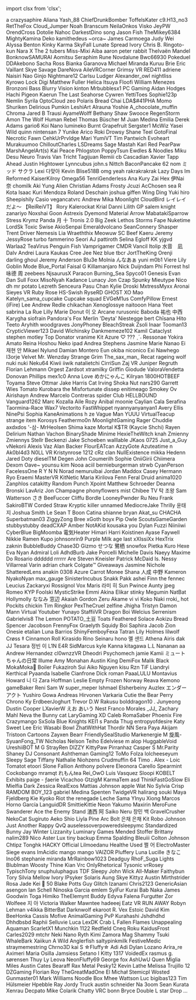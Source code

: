 ﻿import clsx from 'clsx';


<!-- Reminder that not only HTML chars have to be escaped, MDX chars also need to be (such as a space followed by an underscore). -->
<Patronelt k="0" ias="0" sp="0" >a</Patronelt> <Patronelt k="0" ias="1" sp="0" >crazysaphire</Patronelt> <Patronelt k="0" ias="0" sp="0" >Aliana</Patronelt> <Patronelt k="0" ias="1" sp="0" >Yash&#0095;88</Patronelt> <Patronelt k="0" ias="0" sp="0" >ChiefDrunkBomber</Patronelt> 
<Patronelt k="0" ias="1" sp="0" >ToffelsKater</Patronelt> <Patronelt k="0" ias="1" sp="0" >c9&#0046;H13&#0095;no3</Patronelt> <Patronelt k="0" ias="0" sp="0" >RetTheFox</Patronelt> <Patronelt k="0" ias="1" sp="0" >Cloud&#0095;Jumper</Patronelt> <Patronelt k="0" ias="1" sp="0" >Noah Branscum</Patronelt> 
<Patronelt k="0" ias="1" sp="0" >NeilaOnkos</Patronelt> <Patronelt k="0" ias="1" sp="0" >Visko</Patronelt> <Patronelt k="0" ias="0" sp="0" >JeyPW</Patronelt> <Patronelt k="0" ias="1" sp="0" >OrendCross</Patronelt> <Patronelt k="0" ias="1" sp="0" >Dotolie</Patronelt> 
<Patronelt k="0" ias="0" sp="0" >Nahoc</Patronelt> <Patronelt k="0" ias="1" sp="0" >DarkestDino</Patronelt> <Patronelt k="0" ias="1" sp="0" >song</Patronelt> <Patronelt k="0" ias="1" sp="0" >Jason Fish</Patronelt> <Patronelt k="0" ias="1" sp="0" >TheMikey6384</Patronelt> 
<Patronelt k="0" ias="1" sp="0" >MightyKamina</Patronelt> <Patronelt k="0" ias="1" sp="0" >Deko</Patronelt> <Patronelt k="0" ias="0" sp="0" >kamithedeus</Patronelt> <Patronelt k="0" ias="1" sp="0" >&#0126;orca&#0126;</Patronelt> <Patronelt k="0" ias="1" sp="0" >James Carmoega</Patronelt> 
<Patronelt k="0" ias="0" sp="0" >Judy Wei</Patronelt> <Patronelt k="0" ias="1" sp="0" >Alyssa Benton</Patronelt> <Patronelt k="0" ias="0" sp="0" >Kinky Karma</Patronelt> <Patronelt k="0" ias="0" sp="0" >SkyFall</Patronelt> <Patronelt k="0" ias="1" sp="0" >Lunate Spread</Patronelt> 
<Patronelt k="0" ias="1" sp="0" >Ivory</Patronelt> <Patronelt k="0" ias="1" sp="0" >Chris B&#0046;</Patronelt> <Patronelt k="0" ias="0" sp="0" >Ringoto&#0045;kun</Patronelt> <Patronelt k="0" ias="1" sp="0" >Nara X</Patronelt> <Patronelt k="0" ias="0" sp="0" >The 2 tubers</Patronelt> 
<Patronelt k="0" ias="0" sp="0" >Miss&#0045;Mixi</Patronelt> <Patronelt k="0" ias="0" sp="0" >Aiba</Patronelt> <Patronelt k="0" ias="0" sp="0" >aaron</Patronelt> <Patronelt k="0" ias="0" sp="0" >peter rabbit</Patronelt> <Patronelt k="0" ias="1" sp="0" >Thelvaën Mandel</Patronelt> 
<Patronelt k="0" ias="1" sp="0" >BonknowSAMURAI</Patronelt> <Patronelt k="0" ias="1" sp="0" >Aomitsu</Patronelt> <Patronelt k="0" ias="0" sp="0" >Seraphim Rune</Patronelt> <Patronelt k="0" ias="0" sp="0" >Novdalune</Patronelt> <Patronelt k="0" ias="0" sp="0" >Bwc66930</Patronelt> 
<Patronelt k="0" ias="1" sp="0" >Pokeduel</Patronelt> <Patronelt k="0" ias="0" sp="0" >DDAkebono</Patronelt> <Patronelt k="0" ias="1" sp="0" >Sacha Ross</Patronelt> <Patronelt k="0" ias="1" sp="0" >Bianka Garanova</Patronelt> <Patronelt k="0" ias="1" sp="0" >Michael Miranda</Patronelt> 
<Patronelt k="0" ias="1" sp="0" >Kuruu</Patronelt> <Patronelt k="0" ias="1" sp="0" >Brie</Patronelt> <Patronelt k="0" ias="0" sp="0" >Eric Vaillant</Patronelt> <Patronelt k="0" ias="1" sp="0" >Skye Savage</Patronelt> <Patronelt k="0" ias="0" sp="0" >DareNova</Patronelt> 
<Patronelt k="0" ias="1" sp="0" >AileVRCorner</Patronelt> <Patronelt k="0" ias="1" sp="0" >Grimsy VR</Patronelt> <Patronelt k="0" ias="0" sp="0" >RED411</Patronelt> <Patronelt k="0" ias="0" sp="0" >adriene</Patronelt> <Patronelt k="0" ias="1" sp="0" >Naisiri Nao</Patronelt> 
<Patronelt k="0" ias="1" sp="0" >Ginjo</Patronelt> <Patronelt k="0" ias="0" sp="0" >Nightmare12</Patronelt> <Patronelt k="0" ias="1" sp="0" >Carlsu</Patronelt> <Patronelt k="0" ias="1" sp="0" >Ludger</Patronelt> <Patronelt k="0" ias="1" sp="0" >Alexander&#0095;owl</Patronelt> 
<Patronelt k="0" ias="0" sp="0" >nightliss</Patronelt> <Patronelt k="0" ias="0" sp="0" >Kyrowo</Patronelt> <Patronelt k="0" ias="1" sp="0" >Lock</Patronelt> <Patronelt k="0" ias="1" sp="0" >Digi</Patronelt> <Patronelt k="0" ias="0" sp="0" >Matthew Fuller</Patronelt> 
<Patronelt k="0" ias="1" sp="0" >Helica Itsuya</Patronelt> <Patronelt k="0" ias="0" sp="0" >Floofi</Patronelt> <Patronelt k="0" ias="0" sp="0" >William Menezes Bronzoni</Patronelt> <Patronelt k="0" ias="0" sp="0" >Bass</Patronelt> <Patronelt k="0" ias="0" sp="0" >Blurry Vision</Patronelt> 
<Patronelt k="0" ias="1" sp="0" >kinton</Patronelt> <Patronelt k="0" ias="1" sp="0" >Mrbubblesx1 PC Gaming</Patronelt> <Patronelt k="0" ias="0" sp="0" >Aidan Hodges</Patronelt> <Patronelt k="0" ias="1" sp="0" >Hachi Pigeon</Patronelt> <Patronelt k="0" ias="0" sp="0" >Kaerun</Patronelt> 
<Patronelt k="0" ias="1" sp="0" >The Last Seahorse</Patronelt> <Patronelt k="0" ias="0" sp="0" >Cywren</Patronelt> <Patronelt k="0" ias="0" sp="0" >YettiToes</Patronelt> <Patronelt k="0" ias="0" sp="0" >Sophie123p</Patronelt> <Patronelt k="0" ias="1" sp="0" >Nemlin</Patronelt> 
<Patronelt k="0" ias="1" sp="0" >Syrila</Patronelt> <Patronelt k="0" ias="1" sp="0" >OptoCloud</Patronelt> <Patronelt k="0" ias="0" sp="0" >zeo</Patronelt> <Patronelt k="0" ias="0" sp="0" >Polaris</Patronelt> <Patronelt k="0" ias="0" sp="0" >Bread Chai</Patronelt> 
<Patronelt k="0" ias="1" sp="0" >LDA&#0036;&#0035;41PHA</Patronelt> <Patronelt k="0" ias="1" sp="0" >Momo Shuriken</Patronelt> <Patronelt k="0" ias="0" sp="0" >Delirious</Patronelt> <Patronelt k="0" ias="0" sp="0" >Pumkin</Patronelt> <Patronelt k="0" ias="0" sp="0" >LeshiArt</Patronelt> 
<Patronelt k="0" ias="0" sp="0" >Alrauna</Patronelt> <Patronelt k="0" ias="1" sp="0" >Yoshie</Patronelt> <Patronelt k="0" ias="1" sp="0" >A&#0095;chocolate&#0095;muffin</Patronelt> <Patronelt k="0" ias="0" sp="0" >Chroma</Patronelt> <Patronelt k="0" ias="0" sp="0" >Jared B Trausi</Patronelt> 
<Patronelt k="0" ias="0" sp="0" >AyameWolff</Patronelt> <Patronelt k="0" ias="0" sp="0" >Bethany Shaw</Patronelt> <Patronelt k="0" ias="1" sp="0" >Swooce</Patronelt> <Patronelt k="0" ias="1" sp="0" >RegenStorm</Patronelt> <Patronelt k="0" ias="1" sp="0" >Amon The Wolf</Patronelt> 
<Patronelt k="0" ias="1" sp="0" >Human Rebel</Patronelt> <Patronelt k="0" ias="1" sp="0" >Thomas Büscher</Patronelt> <Patronelt k="0" ias="1" sp="0" >M</Patronelt> <Patronelt k="0" ias="0" sp="0" >Juan Medina</Patronelt> <Patronelt k="0" ias="1" sp="0" >Emilia</Patronelt> 
<Patronelt k="0" ias="1" sp="0" >Derek Adams</Patronelt> <Patronelt k="0" ias="0" sp="0" >gario6</Patronelt> <Patronelt k="0" ias="1" sp="0" >Koi Nano</Patronelt> <Patronelt k="0" ias="1" sp="0" >lumineko</Patronelt> <Patronelt k="0" ias="1" sp="0" >Burnt Grapefruit</Patronelt> 
<Patronelt k="0" ias="0" sp="0" >Sergster1</Patronelt> <Patronelt k="0" ias="1" sp="0" >McWiz</Patronelt> <Patronelt k="0" ias="1" sp="0" >Yasei Wild</Patronelt> <Patronelt k="0" ias="1" sp="0" >quinn</Patronelt> <Patronelt k="0" ias="0" sp="0" >nintensan 7</Patronelt> 
<Patronelt k="0" ias="1" sp="0" >Yunike</Patronelt> <Patronelt k="0" ias="0" sp="0" >Arico</Patronelt> <Patronelt k="0" ias="0" sp="0" >Roki</Patronelt> <Patronelt k="0" ias="1" sp="0" >Drowsy</Patronelt> <Patronelt k="0" ias="1" sp="0" >Shane Teel</Patronelt> 
<Patronelt k="0" ias="0" sp="0" >GotoFinal</Patronelt> <Patronelt k="0" ias="1" sp="0" >Necrotic Fawn</Patronelt> <Patronelt k="0" ias="1" sp="0" >CehkUrPrvldge</Patronelt> <Patronelt k="0" ias="0" sp="0" >Mari</Patronelt> <Patronelt k="0" ias="1" sp="0" >YumiVT</Patronelt> 
<Patronelt k="0" ias="1" sp="0" >Tim Pantwich</Patronelt> <Patronelt k="0" ias="1" sp="0" >Evoheart</Patronelt> <Patronelt k="0" ias="1" sp="0" >Murakuumoo</Patronelt> <Patronelt k="0" ias="1" sp="0" >ChilloutCharles</Patronelt> <Patronelt k="0" ias="1" sp="0" >LSDreams</Patronelt> 
<Patronelt k="0" ias="0" sp="0" >Sage Mastah</Patronelt> <Patronelt k="0" ias="1" sp="0" >Kari Red</Patronelt> <Patronelt k="0" ias="1" sp="0" >PearPaw</Patronelt> <Patronelt k="0" ias="1" sp="0" >MarshAngelArt&#0040;s&#0041;</Patronelt> <Patronelt k="0" ias="0" sp="0" >Kai Peace</Patronelt> 
<Patronelt k="0" ias="1" sp="0" >Phlogston</Patronelt> <Patronelt k="0" ias="0" sp="0" >PoppyTsun</Patronelt> <Patronelt k="0" ias="1" sp="0" >Ewdles &#0038; Noodles</Patronelt> <Patronelt k="0" ias="1" sp="0" >Miku Desu</Patronelt> <Patronelt k="0" ias="1" sp="0" >Neuro</Patronelt> 
<Patronelt k="0" ias="0" sp="0" >Travis Van Tricht</Patronelt> <Patronelt k="0" ias="1" sp="0" >Tagijuan</Patronelt> <Patronelt k="0" ias="0" sp="0" >Remiii</Patronelt> <Patronelt k="0" ias="0" sp="0" >cb</Patronelt> <Patronelt k="0" ias="0" sp="0" >Cascadian</Patronelt> 
<Patronelt k="0" ias="1" sp="0" >Xavier Tapp</Patronelt> <Patronelt k="0" ias="1" sp="0" >Ahead</Patronelt> <Patronelt k="0" ias="1" sp="0" >Justin Hightower</Patronelt> <Patronelt k="0" ias="0" sp="0" >Lynncubus</Patronelt> <Patronelt k="0" ias="1" sp="0" >john&#0046;s</Patronelt> 
<Patronelt k="0" ias="1" sp="0" >Nittch</Patronelt> <Patronelt k="0" ias="1" sp="0" >BaconPancake 62</Patronelt> <Patronelt k="0" ias="0" sp="0" >nom</Patronelt> <Patronelt k="0" ias="1" sp="0" >ミッド サクラ</Patronelt> <Patronelt k="0" ias="0" sp="0" >Lexi</Patronelt> 
<Patronelt k="0" ias="1" sp="0" >다맞아</Patronelt> <Patronelt k="0" ias="0" sp="0" >Kevin</Patronelt> <Patronelt k="0" ias="1" sp="0" >Blise518B</Patronelt> <Patronelt k="0" ias="0" sp="0" >omg yeah</Patronelt> <Patronelt k="0" ias="0" sp="0" >rakrakrakrak</Patronelt> 
<Patronelt k="0" ias="1" sp="0" >Lazy Days</Patronelt> <Patronelt k="0" ias="1" sp="0" >Im Reformed</Patronelt> <Patronelt k="0" ias="1" sp="0" >KaiserKilroy</Patronelt> <Patronelt k="0" ias="0" sp="0" >Omega56</Patronelt> <Patronelt k="0" ias="1" sp="0" >TenriGenderless</Patronelt> 
<Patronelt k="0" ias="1" sp="0" >Ana Kury</Patronelt> <Patronelt k="0" ias="1" sp="0" >Zai Hex</Patronelt> <Patronelt k="0" ias="0" sp="0" >伊Nai 奈</Patronelt> <Patronelt k="0" ias="1" sp="0" >chomilk</Patronelt> <Patronelt k="0" ias="1" sp="0" >Aki</Patronelt> 
<Patronelt k="0" ias="0" sp="0" >Yung Alien</Patronelt> <Patronelt k="0" ias="1" sp="0" >Christian Adams</Patronelt> <Patronelt k="0" ias="0" sp="0" >Frosty</Patronelt> <Patronelt k="0" ias="0" sp="0" >Jcuzi</Patronelt> <Patronelt k="0" ias="1" sp="0" >AcChosen</Patronelt> 
<Patronelt k="0" ias="1" sp="0" >sea R</Patronelt> <Patronelt k="0" ias="0" sp="0" >Kota</Patronelt> <Patronelt k="0" ias="1" sp="0" >Isaac Kuri Mendoza</Patronelt> <Patronelt k="0" ias="0" sp="0" >Roland Deschain</Patronelt> <Patronelt k="0" ias="1" sp="0" >joshua giffen</Patronelt> 
<Patronelt k="0" ias="1" sp="0" >Wing Ding</Patronelt> <Patronelt k="0" ias="1" sp="0" >Yuki hiro</Patronelt> <Patronelt k="0" ias="1" sp="0" >Sheepishily</Patronelt> <Patronelt k="0" ias="0" sp="0" >Casio</Patronelt> <Patronelt k="0" ias="1" sp="0" >vegancatvrc</Patronelt> 
<Patronelt k="0" ias="0" sp="0" >Andrew</Patronelt> <Patronelt k="0" ias="1" sp="0" >Mika Moonlight</Patronelt> <Patronelt k="0" ias="0" sp="0" >CloudBird</Patronelt> <Patronelt k="0" ias="1" sp="0" >レイレイだよ～ 【ReiReiVT】</Patronelt> <Patronelt k="0" ias="0" sp="0" >Rory</Patronelt> 
<Patronelt k="0" ias="0" sp="0" >Kalerockat</Patronelt> <Patronelt k="0" ias="0" sp="0" >Krial</Patronelt> <Patronelt k="0" ias="0" sp="0" >Danni</Patronelt> <Patronelt k="0" ias="0" sp="0" >Lilith GP</Patronelt> <Patronelt k="0" ias="0" sp="0" >salem knight</Patronelt> 
<Patronelt k="0" ias="0" sp="0" >zanariyo</Patronelt> <Patronelt k="0" ias="0" sp="0" >Noxshai</Patronelt> <Patronelt k="0" ias="1" sp="0" >Goon</Patronelt> <Patronelt k="0" ias="0" sp="0" >Astrexis</Patronelt> <Patronelt k="0" ias="0" sp="0" >Dyemond</Patronelt> 
<Patronelt k="0" ias="0" sp="0" >Material Arrow</Patronelt> <Patronelt k="0" ias="0" sp="0" >MabatakiSparrow</Patronelt> <Patronelt k="0" ias="0" sp="0" >Stress</Patronelt> <Patronelt k="0" ias="0" sp="0" >Krymz Panda</Patronelt> <Patronelt k="0" ias="0" sp="0" >月 十</Patronelt> 
<Patronelt k="0" ias="0" sp="0" >Tronis 2&#0046;0</Patronelt> <Patronelt k="0" ias="1" sp="0" >Big Zeek</Patronelt> <Patronelt k="0" ias="0" sp="0" >Lethos Storms</Patronelt> <Patronelt k="0" ias="1" sp="0" >Fape</Patronelt> <Patronelt k="0" ias="0" sp="0" >Nuketime</Patronelt> 
<Patronelt k="0" ias="1" sp="0" >LordSk</Patronelt> <Patronelt k="0" ias="0" sp="0" >Toxic Swise</Patronelt> <Patronelt k="0" ias="1" sp="0" >AkioSenpai</Patronelt> <Patronelt k="0" ias="1" sp="0" >Emeraldvolcano</Patronelt> <Patronelt k="0" ias="0" sp="0" >SeanConnery</Patronelt> 
<Patronelt k="0" ias="1" sp="0" >Shasper</Patronelt> <Patronelt k="0" ias="0" sp="0" >Trent Driver</Patronelt> <Patronelt k="0" ias="0" sp="0" >Nemesis</Patronelt> <Patronelt k="0" ias="0" sp="0" >Lia</Patronelt> <Patronelt k="0" ias="0" sp="0" >Wraeththix</Patronelt> 
<Patronelt k="0" ias="0" sp="0" >Meowuw SC</Patronelt> <Patronelt k="0" ias="0" sp="0" >Beef Kaeru</Patronelt> <Patronelt k="0" ias="1" sp="0" >Jeremy</Patronelt> <Patronelt k="0" ias="0" sp="0" >JessyRose</Patronelt> <Patronelt k="0" ias="0" sp="0" >turbo</Patronelt> 
<Patronelt k="0" ias="1" sp="0" >fammerino</Patronelt> <Patronelt k="0" ias="0" sp="0" >Seori</Patronelt> <Patronelt k="0" ias="0" sp="0" >AJ</Patronelt> <Patronelt k="0" ias="0" sp="0" >pattiroth</Patronelt> <Patronelt k="0" ias="0" sp="0" >Selina Egloff</Patronelt> 
<Patronelt k="0" ias="0" sp="0" >KK</Patronelt> <Patronelt k="0" ias="0" sp="0" >yjgvd</Patronelt> <Patronelt k="0" ias="0" sp="0" >Warlaa2</Patronelt> <Patronelt k="0" ias="0" sp="0" >TeaVirus</Patronelt> <Patronelt k="0" ias="0" sp="0" >Penguin Fish</Patronelt> 
<Patronelt k="0" ias="0" sp="0" >Vamprigamer</Patronelt> <Patronelt k="0" ias="0" sp="0" >CMDR Vancil</Patronelt> <Patronelt k="0" ias="1" sp="0" >Itolip</Patronelt> <Patronelt k="0" ias="1" sp="0" >水音　凪</Patronelt> <Patronelt k="0" ias="0" sp="0" >Dalv Andrei</Patronelt> 
<Patronelt k="0" ias="0" sp="0" >Laura Kaukas</Patronelt> <Patronelt k="0" ias="0" sp="0" >Cree Jee</Patronelt> <Patronelt k="0" ias="0" sp="0" >Nez</Patronelt> <Patronelt k="0" ias="0" sp="0" >blue</Patronelt> <Patronelt k="0" ias="1" sp="0" >tbcr</Patronelt> 
<Patronelt k="0" ias="1" sp="0" >JortTheKing</Patronelt> <Patronelt k="0" ias="0" sp="0" >Orenji</Patronelt> <Patronelt k="0" ias="0" sp="0" >darling ghoul</Patronelt> <Patronelt k="0" ias="1" sp="0" >Jeremy Anderson</Patronelt> <Patronelt k="0" ias="1" sp="0" >Blu3e</Patronelt> 
<Patronelt k="0" ias="1" sp="0" >Molnia</Patronelt> <Patronelt k="0" ias="1" sp="0" >んなあぁ</Patronelt> <Patronelt k="0" ias="1" sp="0" >yuni</Patronelt> <Patronelt k="0" ias="0" sp="0" >m0b1</Patronelt> <Patronelt k="0" ias="1" sp="0" >Viere</Patronelt> 
<Patronelt k="0" ias="0" sp="0" >Lily</Patronelt> <Patronelt k="0" ias="0" sp="0" >Goblin Mode</Patronelt> <Patronelt k="0" ias="1" sp="0" >Blue&#0095;Portal</Patronelt> <Patronelt k="0" ias="0" sp="0" >Faisal G</Patronelt> <Patronelt k="0" ias="1" sp="0" >Killamanjaro</Patronelt> 
<Patronelt k="0" ias="0" sp="0" >Nick Duijndam</Patronelt> <Patronelt k="0" ias="1" sp="0" >Phi</Patronelt> <Patronelt k="0" ias="0" sp="0" >Forrest</Patronelt> <Patronelt k="0" ias="0" sp="0" >hsl</Patronelt> <Patronelt k="0" ias="1" sp="0" >咏德 周</Patronelt> 
<Patronelt k="0" ias="0" sp="0" >zeebees</Patronelt> <Patronelt k="0" ias="0" sp="0" >NjsaurusX</Patronelt> <Patronelt k="0" ias="0" sp="0" >Paracon</Patronelt> <Patronelt k="0" ias="1" sp="0" >Burning&#0095;Sea</Patronelt> <Patronelt k="0" ias="1" sp="0" >Spyco01</Patronelt> 
<Patronelt k="0" ias="0" sp="0" >Genesis Evan</Patronelt> <Patronelt k="0" ias="0" sp="0" >Dan Sull</Patronelt> <Patronelt k="0" ias="0" sp="0" >Foxx</Patronelt> <Patronelt k="0" ias="1" sp="0" >MisoNyah</Patronelt> <Patronelt k="0" ias="0" sp="0" >Kadance Lunacy</Patronelt> 
<Patronelt k="0" ias="1" sp="0" >Jon Czap</Patronelt> <Patronelt k="0" ias="0" sp="0" >Spunky</Patronelt> <Patronelt k="0" ias="0" sp="0" >Mieutype Nico</Patronelt> <Patronelt k="0" ias="1" sp="0" >dh</Patronelt> <Patronelt k="0" ias="1" sp="0" >mr potato</Patronelt> 
<Patronelt k="0" ias="0" sp="0" >Lezreth Senceura</Patronelt> <Patronelt k="0" ias="1" sp="0" >Pasu Chan</Patronelt> <Patronelt k="0" ias="0" sp="0" >Kylie</Patronelt> <Patronelt k="0" ias="0" sp="0" >Droski</Patronelt> <Patronelt k="0" ias="0" sp="0" >MxtressMyxx</Patronelt> 
<Patronelt k="0" ias="1" sp="0" >Aronai Sieyes</Patronelt> <Patronelt k="0" ias="1" sp="0" >VR Ruby Rose</Patronelt> <Patronelt k="0" ias="0" sp="0" >HS&#0045;Swish</Patronelt> <Patronelt k="0" ias="1" sp="0" >RyseRD</Patronelt> <Patronelt k="0" ias="1" sp="0" >GHOST XO</Patronelt> 
<Patronelt k="0" ias="1" sp="0" >Mao</Patronelt> <Patronelt k="0" ias="0" sp="0" >Katelyn&#0095;sama&#0095;cupcake Cupcake squad</Patronelt> <Patronelt k="0" ias="0" sp="0" >EVGeM1us</Patronelt> <Patronelt k="0" ias="1" sp="0" >ComfyPillow</Patronelt> <Patronelt k="0" ias="0" sp="0" >Ernest &#0040;iFire&#0041; Lee</Patronelt> 
<Patronelt k="0" ias="1" sp="0" >Andrew Redle</Patronelt> <Patronelt k="0" ias="1" sp="0" >chikachan</Patronelt> <Patronelt k="0" ias="0" sp="0" >Xenoglossye</Patronelt> <Patronelt k="0" ias="0" sp="0" >naitooon</Patronelt> <Patronelt k="0" ias="1" sp="0" >Hana</Patronelt> 
<Patronelt k="0" ias="0" sp="0" >Yeet</Patronelt> <Patronelt k="0" ias="0" sp="0" >sabrina La Rue</Patronelt> <Patronelt k="0" ias="0" sp="0" >Lilly Marie</Patronelt> <Patronelt k="0" ias="0" sp="0" >Donut</Patronelt> <Patronelt k="0" ias="0" sp="0" >이 오</Patronelt> 
<Patronelt k="0" ias="0" sp="0" >Arcane</Patronelt> <Patronelt k="0" ias="0" sp="0" >rurusonic</Patronelt> <Patronelt k="0" ias="0" sp="0" >Baboda</Patronelt> <Patronelt k="0" ias="1" sp="0" >祐也 中西</Patronelt> <Patronelt k="0" ias="0" sp="0" >Karygha</Patronelt> 
<Patronelt k="0" ias="0" sp="0" >siofrain</Patronelt> <Patronelt k="0" ias="1" sp="0" >Pandora&#0039;s Fox</Patronelt> <Patronelt k="0" ias="1" sp="0" >Merlin &#0039;Deyta&#0039; Niestegge</Patronelt> <Patronelt k="0" ias="1" sp="0" >bert</Patronelt> <Patronelt k="0" ias="1" sp="0" >Chīsana Hito</Patronelt> 
<Patronelt k="0" ias="1" sp="0" >Teeto</Patronelt> <Patronelt k="0" ias="1" sp="0" >Aryhith</Patronelt> <Patronelt k="0" ias="0" sp="0" >woodgraves</Patronelt> <Patronelt k="0" ias="1" sp="0" >JonyPhoney</Patronelt> <Patronelt k="0" ias="1" sp="0" >BleachStreak</Patronelt> 
<Patronelt k="0" ias="1" sp="0" >Zsoli</Patronelt> <Patronelt k="0" ias="0" sp="0" >Inaar</Patronelt> <Patronelt k="0" ias="0" sp="0" >Tooman13</Patronelt> <Patronelt k="0" ias="1" sp="0" >CrypticViewer123</Patronelt> <Patronelt k="0" ias="1" sp="0" >David Wichinsky</Patronelt> 
<Patronelt k="0" ias="0" sp="0" >Dankmemeze102 Kamil</Patronelt> <Patronelt k="0" ias="0" sp="0" >Cataclyst</Patronelt> <Patronelt k="0" ias="1" sp="0" >stephen motley</Patronelt> <Patronelt k="0" ias="0" sp="0" >Top Donator</Patronelt> <Patronelt k="0" ias="1" sp="0" >vranime</Patronelt> 
<Patronelt k="0" ias="1" sp="0" >Kit Azure</Patronelt> <Patronelt k="0" ias="0" sp="0" >♡ &#0063;&#0063;&#0063; ˎˊ˗</Patronelt> <Patronelt k="0" ias="1" sp="0" >Ressonae</Patronelt> <Patronelt k="0" ias="0" sp="0" >Yokira Amato</Patronelt> <Patronelt k="0" ias="0" sp="0" >Reina</Patronelt> 
<Patronelt k="0" ias="0" sp="0" >Hoshou Neko</Patronelt> <Patronelt k="0" ias="0" sp="0" >ipad</Patronelt> <Patronelt k="0" ias="1" sp="0" >Andrea Stephens</Patronelt> <Patronelt k="0" ias="0" sp="0" >Jasmine Marie</Patronelt> <Patronelt k="0" ias="0" sp="0" >Nanao Ei</Patronelt> 
<Patronelt k="0" ias="0" sp="0" >재현 안</Patronelt> <Patronelt k="0" ias="1" sp="0" >Mikael Nylund</Patronelt> <Patronelt k="0" ias="1" sp="0" >Damian Montero</Patronelt> <Patronelt k="0" ias="1" sp="0" >Eun</Patronelt> <Patronelt k="0" ias="0" sp="0" >okiba niconico</Patronelt> 
<Patronelt k="0" ias="0" sp="0" >Exi Nawhego</Patronelt> <Patronelt k="0" ias="1" sp="0" >I3orje</Patronelt> <Patronelt k="0" ias="0" sp="0" >Velvet</Patronelt> <Patronelt k="0" ias="1" sp="0" >Mr&#0046; Wenzday</Patronelt> <Patronelt k="0" ias="1" sp="0" >Strange Grim</Patronelt> 
<Patronelt k="0" ias="0" sp="0" >The&#0095;sax&#0095;man&#0095;</Patronelt> <Patronelt k="0" ias="0" sp="0" >Recat</Patronelt> <Patronelt k="0" ias="1" sp="0" >rageing wolf</Patronelt> <Patronelt k="0" ias="0" sp="0" >nuki nuki</Patronelt> <Patronelt k="0" ias="1" sp="0" >Neku64</Patronelt> 
<Patronelt k="0" ias="1" sp="0" >Kiwii iiwik</Patronelt> <Patronelt k="0" ias="0" sp="0" >natalietchi</Patronelt> <Patronelt k="0" ias="1" sp="0" >CirriSun</Patronelt> <Patronelt k="0" ias="0" sp="0" >Zaj VR</Patronelt> <Patronelt k="0" ias="0" sp="0" >Juniper Regruth</Patronelt> 
<Patronelt k="0" ias="1" sp="0" >Florian Lehmann</Patronelt> <Patronelt k="0" ias="0" sp="0" >Orgest</Patronelt> <Patronelt k="0" ias="0" sp="0" >Zardsot</Patronelt> <Patronelt k="0" ias="0" sp="0" >xtramilky</Patronelt> <Patronelt k="0" ias="1" sp="0" >Griffin</Patronelt> 
<Patronelt k="0" ias="0" sp="0" >Giodude</Patronelt> <Patronelt k="0" ias="1" sp="0" >ValoraVendetta</Patronelt> <Patronelt k="0" ias="1" sp="0" >Donovan Phillips</Patronelt> <Patronelt k="0" ias="0" sp="0" >mex1c0</Patronelt> <Patronelt k="0" ias="1" sp="0" >Anna Love</Patronelt> 
<Patronelt k="0" ias="0" sp="0" >めかにゃんこ</Patronelt> <Patronelt k="0" ias="0" sp="0" >Kilryan</Patronelt> <Patronelt k="0" ias="0" sp="0" >1800HOTBEEF</Patronelt> <Patronelt k="0" ias="0" sp="0" >Toyama</Patronelt> <Patronelt k="0" ias="1" sp="0" >Steve Ottmar</Patronelt> 
<Patronelt k="0" ias="1" sp="0" >Jake Harris</Patronelt> <Patronelt k="0" ias="1" sp="0" >Cat Irving</Patronelt> <Patronelt k="0" ias="0" sp="0" >Shoka Nut</Patronelt> <Patronelt k="0" ias="0" sp="0" >nars290</Patronelt> <Patronelt k="0" ias="0" sp="0" >Garrett Wies</Patronelt> 
<Patronelt k="0" ias="0" sp="0" >Tomato</Patronelt> <Patronelt k="0" ias="1" sp="0" >Kurobara the Misfortunate</Patronelt> <Patronelt k="0" ias="0" sp="0" >dissep</Patronelt> <Patronelt k="0" ias="1" sp="0" >enitimeago</Patronelt> <Patronelt k="0" ias="0" sp="0" >Smokey Ov</Patronelt> 
<Patronelt k="0" ias="0" sp="0" >Airishayn</Patronelt> <Patronelt k="0" ias="0" sp="0" >Andrew</Patronelt> <Patronelt k="0" ias="0" sp="0" >Marcelo Contreras</Patronelt> <Patronelt k="0" ias="0" sp="0" >spider</Patronelt> <Patronelt k="0" ias="0" sp="0" >Club HELLBOUND</Patronelt> 
<Patronelt k="0" ias="0" sp="0" >Vanguard1262</Patronelt> <Patronelt k="0" ias="0" sp="0" >Marc Kozalla</Patronelt> <Patronelt k="0" ias="1" sp="0" >Aile Rozy</Patronelt> <Patronelt k="0" ias="0" sp="0" >Anibal</Patronelt> <Patronelt k="0" ias="0" sp="0" >moonie</Patronelt> 
<Patronelt k="0" ias="1" sp="0" >Caylian Cala</Patronelt> <Patronelt k="0" ias="0" sp="0" >Serafina Taormina&#0045;Race</Patronelt> <Patronelt k="0" ias="0" sp="0" >Wax7</Patronelt> <Patronelt k="0" ias="0" sp="0" >Vectorito</Patronelt> <Patronelt k="0" ias="0" sp="0" >FastWhippet</Patronelt> 
<Patronelt k="0" ias="1" sp="0" >nyannyanyanyan1</Patronelt> <Patronelt k="0" ias="0" sp="0" >Avery Ellis</Patronelt> <Patronelt k="0" ias="0" sp="0" >NinePsi</Patronelt> <Patronelt k="0" ias="0" sp="0" >Sophia</Patronelt> <Patronelt k="0" ias="1" sp="0" >KaneAnimations</Patronelt> 
<Patronelt k="0" ias="1" sp="0" >h ze</Patronelt> <Patronelt k="0" ias="0" sp="0" >Vague Man</Patronelt> <Patronelt k="0" ias="0" sp="0" >YUUU</Patronelt> <Patronelt k="0" ias="0" sp="0" >VirtualTeacup</Patronelt> <Patronelt k="0" ias="1" sp="0" >strange item</Patronelt> 
<Patronelt k="0" ias="0" sp="0" >Korosys</Patronelt> <Patronelt k="0" ias="0" sp="0" >Feathermo0n</Patronelt> <Patronelt k="0" ias="0" sp="0" >MoonlightGaming</Patronelt> <Patronelt k="0" ias="0" sp="0" >Rager</Patronelt> <Patronelt k="0" ias="0" sp="0" >Chuddie</Patronelt> 
<Patronelt k="0" ias="0" sp="0" >axdxdos</Patronelt> <Patronelt k="0" ias="0" sp="0" >&#0039;&#0045;삼&#0045;</Patronelt> <Patronelt k="0" ias="0" sp="0" >MrHeolsen</Patronelt> <Patronelt k="0" ias="0" sp="0" >Shima kaze</Patronelt> <Patronelt k="0" ias="0" sp="0" >Mortal</Patronelt> 
<Patronelt k="0" ias="0" sp="0" >K&#0036;TR &#0040;Kaycie Shchi&#0041;</Patronelt> <Patronelt k="0" ias="0" sp="0" >Rayen</Patronelt> <Patronelt k="0" ias="1" sp="0" >Delirium</Patronelt> <Patronelt k="0" ias="1" sp="0" >Nathan Vachon</Patronelt> <Patronelt k="0" ias="0" sp="0" >BinaryShade</Patronelt> 
<Patronelt k="0" ias="0" sp="0" >Minime</Patronelt> <Patronelt k="0" ias="0" sp="0" >HexieTheWitch</Patronelt> <Patronelt k="0" ias="1" sp="0" >knah</Patronelt> <Patronelt k="0" ias="1" sp="0" >Zmienny Zmiennys</Patronelt> <Patronelt k="0" ias="0" sp="0" >Stellr</Patronelt> 
<Patronelt k="0" ias="0" sp="0" >Beckenzi</Patronelt> <Patronelt k="0" ias="0" sp="0" >Jake Schoeben</Patronelt> <Patronelt k="0" ias="0" sp="0" >walllable</Patronelt> <Patronelt k="0" ias="0" sp="0" >JKaos 0725</Patronelt> <Patronelt k="0" ias="0" sp="0" >Just&#0095;a&#0095;Guy</Patronelt> 
<Patronelt k="0" ias="1" sp="0" >vNekorii</Patronelt> <Patronelt k="0" ias="1" sp="0" >Alexis Vaz</Patronelt> <Patronelt k="0" ias="0" sp="0" >Alan Backer</Patronelt> <Patronelt k="0" ias="0" sp="0" >FlourEATcan</Patronelt> <Patronelt k="0" ias="0" sp="0" >AzzyGote</Patronelt> 
<Patronelt k="0" ias="0" sp="0" >Azuteatime</Patronelt> <Patronelt k="0" ias="0" sp="0" >n</Patronelt> <Patronelt k="0" ias="0" sp="0" >Ak0bl4d3</Patronelt> <Patronelt k="0" ias="1" sp="0" >N0LL VR</Patronelt> <Patronelt k="0" ias="0" sp="0" >Kristynrose 1212</Patronelt> 
<Patronelt k="0" ias="0" sp="0" >cRz clan</Patronelt> <Patronelt k="0" ias="1" sp="0" >NullExistence</Patronelt> <Patronelt k="0" ias="0" sp="0" >mikka</Patronelt> <Patronelt k="0" ias="0" sp="0" >Hedenn</Patronelt> <Patronelt k="0" ias="0" sp="0" >Jared Doty</Patronelt> 
<Patronelt k="0" ias="0" sp="0" >dieselTM</Patronelt> <Patronelt k="0" ias="0" sp="0" >Degen</Patronelt> <Patronelt k="0" ias="0" sp="0" >John Coumerilh</Patronelt> <Patronelt k="0" ias="1" sp="0" >Sophie</Patronelt> <Patronelt k="0" ias="0" sp="0" >OniiGirii</Patronelt> 
<Patronelt k="0" ias="0" sp="0" >Chiimera</Patronelt> <Patronelt k="0" ias="0" sp="0" >Dexom</Patronelt> <Patronelt k="0" ias="0" sp="0" >Oave&#0126;</Patronelt> <Patronelt k="0" ias="1" sp="0" >younsu kim</Patronelt> <Patronelt k="0" ias="0" sp="0" >Nooa</Patronelt> 
<Patronelt k="0" ias="1" sp="0" >aciil</Patronelt> <Patronelt k="0" ias="0" sp="0" >bernieburgerman</Patronelt> <Patronelt k="0" ias="0" sp="0" >strwb</Patronelt> <Patronelt k="0" ias="1" sp="0" >CyanPerson</Patronelt> <Patronelt k="0" ias="1" sp="0" >FacelessOne</Patronelt> 
<Patronelt k="0" ias="1" sp="0" >R Y N N</Patronelt> <Patronelt k="0" ias="0" sp="0" >Norad</Patronelt> <Patronelt k="0" ias="1" sp="0" >nemuruibai</Patronelt> <Patronelt k="0" ias="0" sp="0" >Jordan Maddox</Patronelt> <Patronelt k="0" ias="1" sp="0" >Casey Hermann</Patronelt> 
<Patronelt k="0" ias="1" sp="0" >Ryo</Patronelt> <Patronelt k="0" ias="0" sp="0" >Eraemi</Patronelt> <Patronelt k="0" ias="0" sp="0" >MasterVR</Patronelt> <Patronelt k="0" ias="0" sp="0" >KitNetic</Patronelt> <Patronelt k="0" ias="0" sp="0" >Maria Kirilova</Patronelt> 
<Patronelt k="0" ias="0" sp="0" >Fenn</Patronelt> <Patronelt k="0" ias="0" sp="0" >Feral Druid</Patronelt> <Patronelt k="0" ias="0" sp="0" >anima1020</Patronelt> <Patronelt k="0" ias="0" sp="0" >Zanphlos</Patronelt> <Patronelt k="0" ias="0" sp="0" >catakitty</Patronelt> 
<Patronelt k="0" ias="0" sp="0" >Random Punch</Patronelt> <Patronelt k="0" ias="1" sp="0" >Xpoint</Patronelt> <Patronelt k="0" ias="1" sp="0" >Matthew Schroeder</Patronelt> <Patronelt k="0" ias="0" sp="0" >Deanna Bronski</Patronelt> <Patronelt k="0" ias="0" sp="0" >LavAriz</Patronelt> 
<Patronelt k="0" ias="1" sp="0" >Jon Champagne</Patronelt> <Patronelt k="0" ias="0" sp="0" >phonyflowers</Patronelt> <Patronelt k="0" ias="1" sp="0" >mist</Patronelt> <Patronelt k="0" ias="0" sp="0" >Chibee TV</Patronelt> <Patronelt k="0" ias="0" sp="0" >탁 조왕</Patronelt> 
<Patronelt k="0" ias="1" sp="0" >Sam Watterson</Patronelt> <Patronelt k="0" ias="1" sp="0" >さき</Patronelt> <Patronelt k="0" ias="0" sp="0" >BeeFuccer</Patronelt> <Patronelt k="0" ias="0" sp="0" >Cliffu Bordle</Patronelt> <Patronelt k="0" ias="0" sp="0" >LooneyPwnder</Patronelt> 
<Patronelt k="0" ias="0" sp="0" >Ru Neu</Patronelt> <Patronelt k="0" ias="0" sp="0" >Frank</Patronelt> <Patronelt k="0" ias="0" sp="0" >SakiroBTW</Patronelt> <Patronelt k="0" ias="0" sp="0" >Corded Straw</Patronelt> <Patronelt k="0" ias="0" sp="0" >Kryptic killer</Patronelt> 
<Patronelt k="0" ias="1" sp="0" >unnamed</Patronelt> <Patronelt k="0" ias="1" sp="0" >MediocreJake</Patronelt> <Patronelt k="0" ias="0" sp="0" >Thrilly</Patronelt> <Patronelt k="0" ias="0" sp="0" >윤태 지</Patronelt> <Patronelt k="0" ias="0" sp="0" >Joshua Smith</Patronelt> 
<Patronelt k="0" ias="1" sp="0" >Le Sean T Boon</Patronelt> <Patronelt k="0" ias="0" sp="0" >Catina</Patronelt> <Patronelt k="0" ias="0" sp="0" >shianne bryan</Patronelt> <Patronelt k="0" ias="0" sp="0" >Akat&#0095;su</Patronelt> <Patronelt k="0" ias="0" sp="0" >CHACHA</Patronelt> 
<Patronelt k="0" ias="0" sp="0" >Superbatman03</Patronelt> <Patronelt k="0" ias="0" sp="0" >ZiggyZong</Patronelt> <Patronelt k="0" ias="1" sp="0" >Bree</Patronelt> <Patronelt k="0" ias="0" sp="0" >xGoth boyx</Patronelt> <Patronelt k="0" ias="0" sp="0" >Pip Owle</Patronelt> 
<Patronelt k="0" ias="0" sp="0" >ScoutsGameGarden</Patronelt> <Patronelt k="0" ias="0" sp="0" >stubbystubby</Patronelt> <Patronelt k="0" ias="0" sp="0" >deadCXAP</Patronelt> <Patronelt k="0" ias="0" sp="0" >Amber</Patronelt> <Patronelt k="0" ias="0" sp="0" >NotAKid</Patronelt> 
<Patronelt k="0" ias="0" sp="0" >kousaka you</Patronelt> <Patronelt k="0" ias="0" sp="0" >Dylan</Patronelt> <Patronelt k="0" ias="0" sp="0" >Fuzzi</Patronelt> <Patronelt k="0" ias="0" sp="0" >Niiniiwi</Patronelt> <Patronelt k="0" ias="0" sp="0" >CyberBlue</Patronelt> 
<Patronelt k="0" ias="0" sp="0" >BigMoomba</Patronelt> <Patronelt k="0" ias="0" sp="0" >電気Heater</Patronelt> <Patronelt k="0" ias="1" sp="0" >Himari</Patronelt> <Patronelt k="0" ias="0" sp="0" >Harri Koistinen</Patronelt> <Patronelt k="0" ias="0" sp="0" >Ayase</Patronelt> 
<Patronelt k="0" ias="0" sp="0" >Faywell</Patronelt> <Patronelt k="0" ias="0" sp="0" >Nikkie</Patronelt> <Patronelt k="0" ias="0" sp="0" >Ramen</Patronelt> <Patronelt k="0" ias="0" sp="0" >Kupo</Patronelt> <Patronelt k="0" ias="1" sp="0" >johnsonrin9</Patronelt> 
<Patronelt k="0" ias="0" sp="0" >Purple Milk</Patronelt> <Patronelt k="0" ias="0" sp="0" >age last</Patronelt> <Patronelt k="0" ias="1" sp="0" >xXIssiXx</Patronelt> <Patronelt k="0" ias="0" sp="0" >HexTrix</Patronelt> <Patronelt k="0" ias="0" sp="0" >zaknin</Patronelt> 
<Patronelt k="0" ias="0" sp="0" >BubbleBuddy</Patronelt> <Patronelt k="0" ias="0" sp="0" >Chase3D</Patronelt> <Patronelt k="0" ias="0" sp="0" >Gizmo</Patronelt> <Patronelt k="0" ias="0" sp="0" >せつな 鷺栖</Patronelt> <Patronelt k="0" ias="0" sp="0" >snowfox</Patronelt> 
<Patronelt k="0" ias="1" sp="0" >Pietka</Patronelt> <Patronelt k="0" ias="0" sp="0" >Kuro Hexe</Patronelt> <Patronelt k="0" ias="0" sp="0" >Eva Nyan</Patronelt> <Patronelt k="0" ias="0" sp="0" >Admiral Loli</Patronelt> <Patronelt k="0" ias="1" sp="0" >AdhdBurb</Patronelt> 
<Patronelt k="0" ias="0" sp="0" >Jake Porcelli</Patronelt> <Patronelt k="0" ias="0" sp="0" >Michelle Davis</Patronelt> <Patronelt k="0" ias="0" sp="0" >Naeyy</Patronelt> <Patronelt k="0" ias="0" sp="0" >Maxime Do Rosario</Patronelt> <Patronelt k="0" ias="0" sp="0" >dddddd rrrrrr</Patronelt> 
<Patronelt k="0" ias="0" sp="0" >Are</Patronelt> <Patronelt k="0" ias="1" sp="0" >Steven Kneisler</Patronelt> <Patronelt k="0" ias="0" sp="0" >Patrick McDaid</Patronelt> <Patronelt k="0" ias="0" sp="0" >Is&#0046;</Patronelt> <Patronelt k="0" ias="0" sp="0" >Nessy Villarreal</Patronelt> 
<Patronelt k="0" ias="1" sp="0" >Varin</Patronelt> <Patronelt k="0" ias="0" sp="0" >adrian chark</Patronelt> <Patronelt k="0" ias="0" sp="0" >Colgate™ Giveaways</Patronelt> <Patronelt k="0" ias="0" sp="0" >Jasmine Nichole</Patronelt> <Patronelt k="0" ias="0" sp="0" >ShatteredLens</Patronelt> 
<Patronelt k="0" ias="0" sp="0" >anakin 0308</Patronelt> <Patronelt k="0" ias="0" sp="0" >Azure</Patronelt> <Patronelt k="0" ias="1" sp="0" >Carrot Monee</Patronelt> <Patronelt k="0" ias="0" sp="0" >Shana</Patronelt> <Patronelt k="0" ias="0" sp="0" >人成 中野</Patronelt> 
<Patronelt k="0" ias="0" sp="0" >Kameron</Patronelt> <Patronelt k="0" ias="0" sp="0" >NyakoNyan</Patronelt> <Patronelt k="0" ias="0" sp="0" >max&#0095;gauge</Patronelt> <Patronelt k="0" ias="0" sp="0" >SinisterIncubus</Patronelt> <Patronelt k="0" ias="0" sp="0" >Snakk Pakk</Patronelt> 
<Patronelt k="0" ias="0" sp="0" >ashei</Patronelt> <Patronelt k="0" ias="0" sp="0" >Finn the fennec</Patronelt> <Patronelt k="0" ias="0" sp="0" >Leucius</Patronelt> <Patronelt k="0" ias="0" sp="0" >Zackaryxi Rossignol</Patronelt> <Patronelt k="0" ias="0" sp="0" >Vox Maris</Patronelt> 
<Patronelt k="0" ias="0" sp="0" >라미 히</Patronelt> <Patronelt k="0" ias="0" sp="0" >Sun Pwince</Patronelt> <Patronelt k="0" ias="0" sp="0" >Aunty jpeg</Patronelt> <Patronelt k="0" ias="1" sp="0" >Romeo</Patronelt> <Patronelt k="0" ias="0" sp="0" >KYP</Patronelt> 
<Patronelt k="0" ias="1" sp="0" >Foolski</Patronelt> <Patronelt k="0" ias="0" sp="0" >MysticStrike</Patronelt> <Patronelt k="0" ias="0" sp="0" >Emmi Akina</Patronelt> <Patronelt k="0" ias="0" sp="0" >Elikar</Patronelt> <Patronelt k="0" ias="0" sp="0" >stinky</Patronelt> 
<Patronelt k="0" ias="0" sp="0" >Megumin</Patronelt> <Patronelt k="0" ias="0" sp="0" >NatBat</Patronelt> <Patronelt k="0" ias="0" sp="0" >Hollymolly</Patronelt> <Patronelt k="0" ias="0" sp="0" >ななみ 窓辺</Patronelt> <Patronelt k="0" ias="0" sp="0" >Akaiah Gordon</Patronelt> 
<Patronelt k="0" ias="1" sp="0" >Zeru Akame</Patronelt> <Patronelt k="0" ias="0" sp="0" >vi vi</Patronelt> <Patronelt k="0" ias="0" sp="0" >Koko Naki</Patronelt> <Patronelt k="0" ias="1" sp="0" >rroki&#0095;</Patronelt> <Patronelt k="0" ias="0" sp="0" >hot Pockits chickin</Patronelt> 
<Patronelt k="0" ias="0" sp="0" >Tim Ringkor</Patronelt> <Patronelt k="0" ias="1" sp="0" >PexTheCruel</Patronelt> <Patronelt k="0" ias="0" sp="0" >zelfine</Patronelt> <Patronelt k="0" ias="1" sp="0" >Jhigha</Patronelt> <Patronelt k="0" ias="0" sp="0" >Tristyn</Patronelt> 
<Patronelt k="0" ias="0" sp="0" >Damon Mann</Patronelt> <Patronelt k="0" ias="0" sp="0" >Virtual Youtuber Yunayo</Patronelt> <Patronelt k="0" ias="0" sp="0" >StaffiiVR</Patronelt> <Patronelt k="0" ias="0" sp="0" >Dragon Boi</Patronelt> <Patronelt k="0" ias="0" sp="0" >Welcius</Patronelt> 
<Patronelt k="0" ias="0" sp="0" >Serrenism</Patronelt> <Patronelt k="0" ias="0" sp="0" >Gabrielvis8</Patronelt> <Patronelt k="0" ias="1" sp="0" >The Lemon</Patronelt> <Patronelt k="0" ias="0" sp="0" >POTATO&#0095;土豆</Patronelt> <Patronelt k="0" ias="0" sp="0" >Toats</Patronelt> 
<Patronelt k="0" ias="0" sp="0" >Feathered Solace</Patronelt> <Patronelt k="0" ias="1" sp="0" >Aokizu</Patronelt> <Patronelt k="0" ias="0" sp="0" >Bread</Patronelt> <Patronelt k="0" ias="0" sp="0" >Spencer Jacobson</Patronelt> <Patronelt k="0" ias="0" sp="0" >FrennyFox</Patronelt> 
<Patronelt k="0" ias="1" sp="0" >Graelyth</Patronelt> <Patronelt k="0" ias="1" sp="0" >Squidy Boi</Patronelt> <Patronelt k="0" ias="0" sp="0" >Saphira</Patronelt> <Patronelt k="0" ias="0" sp="0" >Jacob Zion</Patronelt> <Patronelt k="0" ias="0" sp="0" >Onesie</Patronelt> 
<Patronelt k="0" ias="0" sp="0" >etalian</Patronelt> <Patronelt k="0" ias="0" sp="0" >Luna Barrios</Patronelt> <Patronelt k="0" ias="0" sp="0" >ShinyFemboyFexa</Patronelt> <Patronelt k="0" ias="0" sp="0" >Tatran</Patronelt> <Patronelt k="0" ias="0" sp="0" >Lily Holmes</Patronelt> 
<Patronelt k="0" ias="1" sp="0" >lilwolf</Patronelt> <Patronelt k="0" ias="0" sp="0" >Crøss ‡</Patronelt> <Patronelt k="0" ias="1" sp="0" >Cinnamon Roll</Patronelt> <Patronelt k="0" ias="0" sp="0" >Kirasido</Patronelt> <Patronelt k="0" ias="0" sp="0" >Rino</Patronelt> 
<Patronelt k="0" ias="1" sp="0" >Seinaru hono</Patronelt> <Patronelt k="0" ias="0" sp="0" >멜 샌드</Patronelt> <Patronelt k="0" ias="0" sp="0" >Athena Airis</Patronelt> <Patronelt k="0" ias="0" sp="0" >dak</Patronelt> <Patronelt k="0" ias="1" sp="0" >JJ</Patronelt> 
<Patronelt k="0" ias="1" sp="0" >Tesara</Patronelt> <Patronelt k="0" ias="0" sp="0" >정빈 이</Patronelt> <Patronelt k="0" ias="0" sp="0" >L1N E4R</Patronelt> <Patronelt k="0" ias="0" sp="0" >SidMarcus</Patronelt> <Patronelt k="0" ias="1" sp="0" >kyle</Patronelt> 
<Patronelt k="0" ias="0" sp="0" >Kanna kitagawa</Patronelt> <Patronelt k="0" ias="0" sp="0" >L&#0046;L</Patronelt> <Patronelt k="0" ias="0" sp="0" >Nananan aa</Patronelt> <Patronelt k="0" ias="0" sp="0" >Andrew Hernandez</Patronelt> <Patronelt k="0" ias="1" sp="0" >cl0wnzzVR</Patronelt> 
<Patronelt k="0" ias="0" sp="0" >Dheodri</Patronelt> <Patronelt k="0" ias="0" sp="0" >Psychomech</Patronelt> <Patronelt k="0" ias="0" sp="0" >jamie</Patronelt> <Patronelt k="0" ias="0" sp="0" >Kamii</Patronelt> <Patronelt k="0" ias="0" sp="0" >ミュートちゃんの日常</Patronelt> 
<Patronelt k="0" ias="0" sp="0" >Illume</Patronelt> <Patronelt k="0" ias="0" sp="0" >Amy Monahan</Patronelt> <Patronelt k="0" ias="0" sp="0" >Austin King</Patronelt> <Patronelt k="0" ias="0" sp="0" >DemiFox</Patronelt> <Patronelt k="0" ias="1" sp="0" >Malik Black</Patronelt> 
<Patronelt k="0" ias="1" sp="0" >MokaMoka🩷</Patronelt> <Patronelt k="0" ias="0" sp="0" >Boiler</Patronelt> <Patronelt k="0" ias="0" sp="0" >Fukaziroh Sui</Patronelt> <Patronelt k="0" ias="1" sp="0" >Aiko Nguyen</Patronelt> <Patronelt k="0" ias="0" sp="0" >kisu</Patronelt> 
<Patronelt k="0" ias="0" sp="0" >Rzn TiF</Patronelt> <Patronelt k="0" ias="0" sp="0" >Liandryi</Patronelt> <Patronelt k="0" ias="0" sp="0" >Kerthical</Patronelt> <Patronelt k="0" ias="1" sp="0" >Pyaanda</Patronelt> <Patronelt k="0" ias="1" sp="0" >Isabelle Cianfrone</Patronelt> 
<Patronelt k="0" ias="1" sp="0" >Dick roman</Patronelt> <Patronelt k="0" ias="0" sp="0" >PaaaLULU</Patronelt> <Patronelt k="0" ias="1" sp="0" >Montavius Howard</Patronelt> <Patronelt k="0" ias="0" sp="0" >니 다</Patronelt> <Patronelt k="0" ias="0" sp="0" >Zara Hoffman</Patronelt> 
<Patronelt k="0" ias="0" sp="0" >Leslie Empty</Patronelt> <Patronelt k="0" ias="0" sp="0" >Frozen Norway</Patronelt> <Patronelt k="0" ias="0" sp="0" >Reava</Patronelt> <Patronelt k="0" ias="0" sp="0" >Kemono</Patronelt> <Patronelt k="0" ias="0" sp="0" >gameBaker</Patronelt> 
<Patronelt k="0" ias="1" sp="0" >Reni</Patronelt> <Patronelt k="0" ias="0" sp="0" >Sam W</Patronelt> <Patronelt k="0" ias="0" sp="0" >super&#0095;meper</Patronelt> <Patronelt k="0" ias="1" sp="0" >Ishmael Elsherbeiny</Patronelt> <Patronelt k="0" ias="0" sp="0" >Auzlex</Patronelt> 
<Patronelt k="0" ias="0" sp="0" >エンダー アクト</Patronelt> <Patronelt k="0" ias="1" sp="0" >Yushiro Gowa</Patronelt> <Patronelt k="0" ias="0" sp="0" >Andreas Hirvonen</Patronelt> <Patronelt k="0" ias="0" sp="0" >Varkaria</Patronelt> <Patronelt k="0" ias="1" sp="0" >Cutie the Bear</Patronelt> 
<Patronelt k="0" ias="1" sp="0" >Perry</Patronelt> <Patronelt k="0" ias="1" sp="0" >Chrono Ky</Patronelt> <Patronelt k="0" ias="1" sp="0" >ErdbeerJoghurt</Patronelt> <Patronelt k="0" ias="0" sp="0" >Trevor D&#0046;W</Patronelt> <Patronelt k="0" ias="0" sp="0" >Rakusu</Patronelt> 
<Patronelt k="0" ias="1" sp="0" >bolddragon10 &#0046;</Patronelt> <Patronelt k="0" ias="0" sp="0" >Junyeong</Patronelt> <Patronelt k="0" ias="1" sp="0" >Dustin Cooper</Patronelt> <Patronelt k="0" ias="0" sp="0" >LXavierW</Patronelt> <Patronelt k="0" ias="1" sp="0" >えお あいう</Patronelt> 
<Patronelt k="0" ias="0" sp="0" >Nest</Patronelt> <Patronelt k="0" ias="0" sp="0" >Franco Morales</Patronelt> <Patronelt k="0" ias="0" sp="0" >&#0095;JJ&#0095;</Patronelt> <Patronelt k="0" ias="0" sp="0" >Zachary Mahl</Patronelt> <Patronelt k="0" ias="0" sp="0" >Neva the Bunny</Patronelt> 
<Patronelt k="0" ias="1" sp="0" >cat</Patronelt> <Patronelt k="0" ias="0" sp="0" >LaryGaming XD</Patronelt> <Patronelt k="0" ias="1" sp="0" >Caleb</Patronelt> <Patronelt k="0" ias="0" sp="0" >RomaSaber</Patronelt> <Patronelt k="0" ias="0" sp="0" >Phoenix Fire</Patronelt> 
<Patronelt k="0" ias="1" sp="0" >Crazymango</Patronelt> <Patronelt k="0" ias="0" sp="0" >SxSola</Patronelt> <Patronelt k="0" ias="1" sp="0" >Blue Knights</Patronelt> <Patronelt k="0" ias="1" sp="0" >KEI1</Patronelt> <Patronelt k="0" ias="0" sp="0" >s</Patronelt> 
<Patronelt k="0" ias="0" sp="0" >Panda Thug</Patronelt> <Patronelt k="0" ias="0" sp="0" >entropyofdesire</Patronelt> <Patronelt k="0" ias="0" sp="0" >Katy Sweet</Patronelt> <Patronelt k="0" ias="0" sp="0" >Lee Eric</Patronelt> <Patronelt k="0" ias="0" sp="0" >Wasabi Bowl</Patronelt> 
<Patronelt k="0" ias="0" sp="0" >ZhatWithHat</Patronelt> <Patronelt k="0" ias="0" sp="0" >Thordir</Patronelt> <Patronelt k="0" ias="0" sp="0" >NN</Patronelt> <Patronelt k="0" ias="0" sp="0" >Sera</Patronelt> <Patronelt k="0" ias="0" sp="0" >Paya Akijam</Patronelt> 
<Patronelt k="0" ias="0" sp="0" >Tristoon Cartoons</Patronelt> <Patronelt k="0" ias="0" sp="0" >Zayxen</Patronelt> <Patronelt k="0" ias="1" sp="0" >Bearr</Patronelt> <Patronelt k="0" ias="0" sp="0" >FriendlySealStudio</Patronelt> <Patronelt k="0" ias="0" sp="0" >Markenergie</Patronelt> 
<Patronelt k="0" ias="0" sp="0" >M</Patronelt> <Patronelt k="0" ias="1" sp="0" >旋風&#0045;SyuanFong&#0095;TW</Patronelt> <Patronelt k="0" ias="0" sp="0" >Nicholas Nelson</Patronelt> <Patronelt k="0" ias="0" sp="0" >Teiho</Patronelt> <Patronelt k="0" ias="0" sp="0" >Edelviese m alop</Patronelt> 
<Patronelt k="0" ias="0" sp="0" >HuggableVoid</Patronelt> <Patronelt k="0" ias="0" sp="0" >UreshiiBOT</Patronelt> <Patronelt k="0" ias="1" sp="0" >M G</Patronelt> <Patronelt k="0" ias="0" sp="0" >StrayRen</Patronelt> <Patronelt k="0" ias="0" sp="0" >DIZZY</Patronelt> 
<Patronelt k="0" ias="0" sp="0" >KittyPaw</Patronelt> <Patronelt k="0" ias="0" sp="0" >Pirranhaz</Patronelt> <Patronelt k="0" ias="0" sp="0" >Casper S</Patronelt> <Patronelt k="0" ias="0" sp="0" >Mr&#0046;Parity</Patronelt> <Patronelt k="0" ias="0" sp="0" >Shaney</Patronelt> 
<Patronelt k="0" ias="0" sp="0" >DJ Consonant</Patronelt> <Patronelt k="0" ias="0" sp="0" >Ashtheman Gaming12</Patronelt> <Patronelt k="0" ias="0" sp="0" >ToMo</Patronelt> <Patronelt k="0" ias="1" sp="0" >Folza</Patronelt> <Patronelt k="0" ias="0" sp="0" >lolcheeseyum</Patronelt> 
<Patronelt k="0" ias="1" sp="0" >Sleepy</Patronelt> <Patronelt k="0" ias="0" sp="0" >Sage</Patronelt> <Patronelt k="0" ias="1" sp="0" >Tiffany</Patronelt> <Patronelt k="0" ias="1" sp="0" >Nathalie</Patronelt> <Patronelt k="0" ias="1" sp="0" >Niohzens</Patronelt> 
<Patronelt k="0" ias="0" sp="0" >Crudmuffin 64</Patronelt> <Patronelt k="0" ias="0" sp="0" >Timo &#0046;</Patronelt> <Patronelt k="0" ias="0" sp="0" >Alex &#0045;</Patronelt> <Patronelt k="0" ias="0" sp="0" >Loic Tomatot</Patronelt> <Patronelt k="0" ias="0" sp="0" >etoori</Patronelt> 
<Patronelt k="0" ias="0" sp="0" >Slone Fallion</Patronelt> <Patronelt k="0" ias="0" sp="0" >Anthony polvere</Patronelt> <Patronelt k="0" ias="0" sp="0" >Eleonora Carello</Patronelt> <Patronelt k="0" ias="0" sp="0" >Spearmint</Patronelt> <Patronelt k="0" ias="1" sp="0" >Cockobango</Patronelt> 
<Patronelt k="0" ias="1" sp="0" >mramqt</Patronelt> <Patronelt k="0" ias="0" sp="0" >れもんtea</Patronelt> <Patronelt k="0" ias="0" sp="0" >Rei&#0095;OwO</Patronelt> <Patronelt k="0" ias="0" sp="0" >Luis Vasquez</Patronelt> <Patronelt k="0" ias="0" sp="0" >Sloopi</Patronelt> 
<Patronelt k="0" ias="1" sp="0" >KOBELT</Patronelt> <Patronelt k="0" ias="0" sp="0" >Exhibits</Patronelt> <Patronelt k="0" ias="0" sp="0" >paige &#0045; ƒaerie</Patronelt> <Patronelt k="0" ias="0" sp="0" >Vicachoo</Patronelt> <Patronelt k="0" ias="0" sp="0" >GtzigM</Patronelt> 
<Patronelt k="0" ias="1" sp="0" >KarmaTem</Patronelt> <Patronelt k="0" ias="0" sp="0" >asd</Patronelt> <Patronelt k="0" ias="0" sp="0" >ThinkFastGoSlow</Patronelt> <Patronelt k="0" ias="1" sp="0" >Eli</Patronelt> <Patronelt k="0" ias="0" sp="0" >Mielfia</Patronelt> 
<Patronelt k="0" ias="0" sp="0" >Dark Zessica</Patronelt> <Patronelt k="0" ias="0" sp="0" >RealExos</Patronelt> <Patronelt k="0" ias="0" sp="0" >Mattias Johnson</Patronelt> <Patronelt k="0" ias="1" sp="0" >apple</Patronelt> <Patronelt k="0" ias="1" sp="0" >Wat No</Patronelt> 
<Patronelt k="0" ias="0" sp="0" >Sylvia Crisp</Patronelt> <Patronelt k="0" ias="1" sp="0" >RAMDOM BOY&#0095;123</Patronelt> <Patronelt k="0" ias="0" sp="0" >gabriel Medina</Patronelt> <Patronelt k="0" ias="0" sp="0" >Spenten</Patronelt> <Patronelt k="0" ias="1" sp="0" >TwidgeVR</Patronelt> 
<Patronelt k="0" ias="0" sp="0" >halirang</Patronelt> <Patronelt k="0" ias="1" sp="0" >souki</Patronelt> <Patronelt k="0" ias="1" sp="0" >Maya Fjeldberg</Patronelt> <Patronelt k="0" ias="0" sp="0" >Kie Kyoko</Patronelt> <Patronelt k="0" ias="1" sp="0" >Riot the renegade</Patronelt> 
<Patronelt k="0" ias="1" sp="0" >Leche Sama</Patronelt> <Patronelt k="0" ias="0" sp="0" >YInyu Xiong</Patronelt> <Patronelt k="0" ias="1" sp="0" >Marcos Horno García</Patronelt> <Patronelt k="0" ias="1" sp="0" >LanguidDR</Patronelt> <Patronelt k="0" ias="0" sp="0" >SmittieKittie</Patronelt> 
<Patronelt k="0" ias="0" sp="0" >Neon Yakumo</Patronelt> <Patronelt k="0" ias="0" sp="0" >Maxirin</Patronelt> <Patronelt k="0" ias="0" sp="0" >MeroFune</Patronelt> <Patronelt k="0" ias="1" sp="0" >Swanderer</Patronelt> <Patronelt k="0" ias="0" sp="0" >Ace the Enemy Stand</Patronelt> 
<Patronelt k="0" ias="0" sp="0" >渣西 阿</Patronelt> <Patronelt k="0" ias="1" sp="0" >Saiko Neru</Patronelt> <Patronelt k="0" ias="1" sp="0" >창민 백</Patronelt> <Patronelt k="0" ias="1" sp="0" >GravelCrusher</Patronelt> <Patronelt k="0" ias="1" sp="0" >NekoCat</Patronelt> 
<Patronelt k="0" ias="0" sp="0" >Sugiruto</Patronelt> <Patronelt k="0" ias="1" sp="0" >Aeko</Patronelt> <Patronelt k="0" ias="0" sp="0" >Shio</Patronelt> <Patronelt k="0" ias="0" sp="0" >Liyla</Patronelt> <Patronelt k="0" ias="0" sp="0" >Pine</Patronelt> 
<Patronelt k="0" ias="0" sp="0" >Arc Bolt</Patronelt> <Patronelt k="0" ias="1" sp="0" >은채 은채</Patronelt> <Patronelt k="0" ias="1" sp="0" >Kit</Patronelt> <Patronelt k="0" ias="1" sp="0" >Robo Johnson</Patronelt> <Patronelt k="0" ias="0" sp="0" >Just Another Rappy QvQ</Patronelt> 
<Patronelt k="0" ias="0" sp="0" >auselessoverpoweredsleepymc</Patronelt> <Patronelt k="0" ias="1" sp="0" >Standardized Bunny</Patronelt> <Patronelt k="0" ias="0" sp="0" >Jay Winter</Patronelt> <Patronelt k="0" ias="0" sp="0" >Lizzanity</Patronelt> <Patronelt k="0" ias="0" sp="0" >Luminary Games</Patronelt> 
<Patronelt k="0" ias="0" sp="0" >Mended</Patronelt> <Patronelt k="0" ias="0" sp="0" >Stoffer</Patronelt> <Patronelt k="0" ias="0" sp="0" >Brittany</Patronelt> <Patronelt k="0" ias="1" sp="0" >nalim289</Patronelt> <Patronelt k="0" ias="0" sp="0" >Nico</Patronelt> 
<Patronelt k="0" ias="0" sp="0" >Aster Lux</Patronelt> <Patronelt k="0" ias="0" sp="0" >tiny backup</Patronelt> <Patronelt k="0" ias="1" sp="0" >Emma Spalding</Patronelt> <Patronelt k="0" ias="1" sp="0" >Bleuiii</Patronelt> <Patronelt k="0" ias="1" sp="0" >Colton Johnson</Patronelt> 
<Patronelt k="0" ias="1" sp="0" >Chtipz Tonghk</Patronelt> <Patronelt k="0" ias="1" sp="0" >HACKY Official</Patronelt> <Patronelt k="0" ias="1" sp="0" >Lilmoedanu</Patronelt> <Patronelt k="0" ias="1" sp="0" >Healthe Used</Patronelt> <Patronelt k="0" ias="1" sp="0" >쩔 어</Patronelt> 
<Patronelt k="0" ias="1" sp="0" >ElectroMaster</Patronelt> <Patronelt k="0" ias="1" sp="0" >Siege evans</Patronelt> <Patronelt k="0" ias="1" sp="0" >ImAcidic</Patronelt> <Patronelt k="0" ias="1" sp="0" >mango mango</Patronelt> <Patronelt k="0" ias="1" sp="0" >VAIZOR</Patronelt> 
<Patronelt k="0" ias="1" sp="0" >Pluffery</Patronelt> <Patronelt k="0" ias="1" sp="0" >Luna Lucille</Patronelt> <Patronelt k="0" ias="1" sp="0" >きなこ</Patronelt> <Patronelt k="0" ias="1" sp="0" >Ino06</Patronelt> <Patronelt k="0" ias="1" sp="0" >stephanie miranda</Patronelt> 
<Patronelt k="0" ias="1" sp="0" >MrRainbow1023</Patronelt> <Patronelt k="0" ias="1" sp="0" >Deadguy</Patronelt> <Patronelt k="0" ias="1" sp="0" >RhoF&#0095;Suga</Patronelt> <Patronelt k="0" ias="1" sp="0" >Lights</Patronelt> <Patronelt k="0" ias="1" sp="0" >Blublman</Patronelt> 
<Patronelt k="0" ias="1" sp="0" >Woosty</Patronelt> <Patronelt k="0" ias="1" sp="0" >Thine</Patronelt> <Patronelt k="0" ias="1" sp="0" >Kian Vrc</Patronelt> <Patronelt k="0" ias="1" sp="0" >OnlyRhetorical</Patronelt> <Patronelt k="0" ias="1" sp="0" >Tysonic</Patronelt> 
<Patronelt k="0" ias="1" sp="0" >vrRosey</Patronelt> <Patronelt k="0" ias="1" sp="0" >TypischTony</Patronelt> <Patronelt k="0" ias="1" sp="0" >snuphuluphagus</Patronelt> <Patronelt k="0" ias="1" sp="0" >TDF</Patronelt> <Patronelt k="0" ias="1" sp="0" >Sleepy</Patronelt> 
<Patronelt k="0" ias="1" sp="0" >John Wick</Patronelt> <Patronelt k="0" ias="1" sp="0" >All&#0045;Maker</Patronelt> <Patronelt k="0" ias="1" sp="0" >Faithybun</Patronelt> <Patronelt k="0" ias="1" sp="0" >Tory</Patronelt> <Patronelt k="0" ias="1" sp="0" >Silvia</Patronelt> 
<Patronelt k="0" ias="1" sp="0" >Mellow</Patronelt> <Patronelt k="0" ias="1" sp="0" >Ivory</Patronelt> <Patronelt k="0" ias="1" sp="0" >lPsyker</Patronelt> <Patronelt k="0" ias="1" sp="0" >Solaris Aung</Patronelt> <Patronelt k="0" ias="1" sp="0" >Skye</Patronelt> 
<Patronelt k="0" ias="1" sp="0" >Kittyz</Patronelt> <Patronelt k="0" ias="1" sp="0" >Austin</Patronelt> <Patronelt k="0" ias="1" sp="0" >Mirthstrider</Patronelt> <Patronelt k="0" ias="1" sp="0" >Rosa Jade</Patronelt> <Patronelt k="0" ias="1" sp="0" >Kei 🐀</Patronelt> 
<Patronelt k="0" ias="1" sp="0" >50</Patronelt> <Patronelt k="0" ias="1" sp="0" >Blake Potts</Patronelt> <Patronelt k="0" ias="1" sp="0" >Guy</Patronelt> <Patronelt k="0" ias="1" sp="0" >Glitch Izanami</Patronelt> <Patronelt k="0" ias="1" sp="0" >Chris2123</Patronelt> 
<Patronelt k="0" ias="1" sp="0" >GenericAsian</Patronelt> <Patronelt k="0" ias="1" sp="0" >asengon</Patronelt> <Patronelt k="0" ias="1" sp="0" >Ian Schell</Patronelt> <Patronelt k="0" ias="1" sp="0" >Ninoska Garcia</Patronelt> <Patronelt k="0" ias="1" sp="0" >emlem</Patronelt> 
<Patronelt k="0" ias="1" sp="0" >SyiFur</Patronelt> <Patronelt k="0" ias="1" sp="0" >Kurai</Patronelt> <Patronelt k="0" ias="1" sp="0" >Bab</Patronelt> <Patronelt k="0" ias="1" sp="0" >Naka</Patronelt> <Patronelt k="0" ias="1" sp="0" >James Goodwin</Patronelt> 
<Patronelt k="0" ias="1" sp="0" >Toga Himiko</Patronelt> <Patronelt k="0" ias="1" sp="0" >TheElemynt</Patronelt> <Patronelt k="0" ias="1" sp="0" >Buddy</Patronelt> <Patronelt k="0" ias="1" sp="0" >Edyva</Patronelt> <Patronelt k="0" ias="1" sp="0" >Falena Furgutter</Patronelt> 
<Patronelt k="0" ias="1" sp="0" >Zor</Patronelt> <Patronelt k="0" ias="1" sp="0" >Wolfeee</Patronelt> <Patronelt k="0" ias="1" sp="0" >지 아</Patronelt> <Patronelt k="0" ias="1" sp="0" >Victoria Walker</Patronelt> <Patronelt k="0" ias="1" sp="0" >Mawntee</Patronelt> 
<Patronelt k="0" ias="1" sp="0" >hadeeej</Patronelt> <Patronelt k="0" ias="1" sp="0" >Eatz VR</Patronelt> <Patronelt k="0" ias="1" sp="0" >RUN AWAY</Patronelt> <Patronelt k="0" ias="0" sp="0" >Robyn Lehman</Patronelt> <Patronelt k="0" ias="0" sp="0" >v4ikka</Patronelt> 
<Patronelt k="0" ias="0" sp="0" >BitterBat</Patronelt> <Patronelt k="0" ias="0" sp="0" >Darknwolf</Patronelt> <Patronelt k="0" ias="0" sp="0" >ekaroot R&#0046;</Patronelt> <Patronelt k="0" ias="0" sp="0" >Vex</Patronelt> <Patronelt k="0" ias="0" sp="0" >Estoic</Patronelt> 
<Patronelt k="0" ias="0" sp="0" >David Kim</Patronelt> <Patronelt k="0" ias="0" sp="0" >BeeHonka</Patronelt> <Patronelt k="0" ias="0" sp="0" >Cassis</Patronelt> <Patronelt k="0" ias="0" sp="0" >Mofive</Patronelt> <Patronelt k="0" ias="0" sp="0" >AnimalGaming PvP</Patronelt> 
<Patronelt k="0" ias="0" sp="0" >Kurahashi</Patronelt> <Patronelt k="0" ias="0" sp="0" >Jshdhdhd Dhhdbsbd</Patronelt> <Patronelt k="0" ias="0" sp="0" >Raphii</Patronelt> <Patronelt k="0" ias="0" sp="0" >Selluvie</Patronelt> <Patronelt k="0" ias="0" sp="0" >Luca</Patronelt> 
<Patronelt k="0" ias="0" sp="0" >LexDK</Patronelt> <Patronelt k="0" ias="0" sp="0" >Crab L</Patronelt> <Patronelt k="0" ias="0" sp="0" >Fallen Flames</Patronelt> <Patronelt k="0" ias="0" sp="0" >Unappealing</Patronelt> <Patronelt k="0" ias="0" sp="0" >Aquaman</Patronelt> 
<Patronelt k="0" ias="0" sp="0" >ScarletX1</Patronelt> <Patronelt k="0" ias="0" sp="0" >Munchkin 1122</Patronelt> <Patronelt k="0" ias="0" sp="0" >Redfield</Patronelt> <Patronelt k="0" ias="0" sp="0" >Cneq</Patronelt> <Patronelt k="0" ias="0" sp="0" >Roku</Patronelt> 
<Patronelt k="0" ias="0" sp="0" >KaidusFrost</Patronelt> <Patronelt k="0" ias="0" sp="0" >Carles2029</Patronelt> <Patronelt k="0" ias="0" sp="0" >mtchr</Patronelt> <Patronelt k="0" ias="0" sp="0" >Neki Nano</Patronelt> <Patronelt k="0" ias="0" sp="0" >Ryth</Patronelt> 
<Patronelt k="0" ias="0" sp="0" >Kimi Zamora</Patronelt> <Patronelt k="0" ias="0" sp="0" >Mag</Patronelt> <Patronelt k="0" ias="0" sp="0" >Shammy</Patronelt> <Patronelt k="0" ias="0" sp="0" >Tsuki</Patronelt> <Patronelt k="0" ias="0" sp="0" >WhaleBark</Patronelt> 
<Patronelt k="0" ias="0" sp="0" >Xaiikun</Patronelt> <Patronelt k="0" ias="0" sp="0" >A Wild Anglerfish</Patronelt> <Patronelt k="0" ias="0" sp="0" >saltypinkmilk</Patronelt> <Patronelt k="0" ias="0" sp="0" >FestiveMedic</Patronelt> <Patronelt k="0" ias="0" sp="0" >straymemestring</Patronelt> 
<Patronelt k="0" ias="0" sp="0" >Chrno3D</Patronelt> <Patronelt k="0" ias="0" sp="0" >kai S</Patronelt> <Patronelt k="0" ias="0" sp="0" >☆Fluffy☆</Patronelt> <Patronelt k="0" ias="0" sp="0" >Adi Adi</Patronelt> <Patronelt k="0" ias="0" sp="0" >Dylan Lozano</Patronelt> 
<Patronelt k="0" ias="0" sp="0" >Arira&#0095;re</Patronelt> <Patronelt k="0" ias="0" sp="0" >Aximeri</Patronelt> <Patronelt k="0" ias="0" sp="0" >Maria Osilla</Patronelt> <Patronelt k="0" ias="0" sp="0" >Jamsiess</Patronelt> <Patronelt k="0" ias="0" sp="0" >Setano</Patronelt> 
<Patronelt k="0" ias="0" sp="0" >I</Patronelt> <Patronelt k="0" ias="0" sp="0" >Kitty 1317</Patronelt> <Patronelt k="0" ias="0" sp="0" >VoidedEx</Patronelt> <Patronelt k="0" ias="0" sp="0" >rasmus g&#0046; sørensen</Patronelt> <Patronelt k="0" ias="0" sp="0" >Thuy Ly Leova</Patronelt> 
<Patronelt k="0" ias="0" sp="0" >NeonFluffy69</Patronelt> <Patronelt k="0" ias="0" sp="0" >George</Patronelt> <Patronelt k="0" ias="0" sp="0" >fox</Patronelt> <Patronelt k="0" ias="0" sp="0" >AshUwU</Patronelt> <Patronelt k="0" ias="0" sp="0" >Quen</Patronelt> 
<Patronelt k="0" ias="0" sp="0" >Miglia Miles</Patronelt> <Patronelt k="0" ias="0" sp="0" >Austin Cates</Patronelt> <Patronelt k="0" ias="0" sp="0" >Bearaff</Patronelt> <Patronelt k="0" ias="0" sp="0" >Rax Metal</Patronelt> <Patronelt k="0" ias="0" sp="0" >Pesky12</Patronelt> 
<Patronelt k="0" ias="0" sp="0" >Kevin Lathe</Patronelt> <Patronelt k="0" ias="0" sp="0" >Melissa Trujillo</Patronelt> <Patronelt k="0" ias="0" sp="0" >12 DZGaming</Patronelt> <Patronelt k="0" ias="0" sp="0" >Florian Roy</Patronelt> <Patronelt k="0" ias="0" sp="0" >TheGreatMadOne</Patronelt> 
<Patronelt k="0" ias="0" sp="0" >El</Patronelt> <Patronelt k="0" ias="0" sp="0" >Michał Stemicpl</Patronelt> <Patronelt k="0" ias="0" sp="0" >Wosted</Patronelt> <Patronelt k="0" ias="0" sp="0" >Gunmaster01</Patronelt> <Patronelt k="0" ias="0" sp="0" >Mark Williams</Patronelt> 
<Patronelt k="0" ias="0" sp="0" >Noodle Box</Patronelt> <Patronelt k="0" ias="0" sp="0" >Mhee Wattson</Patronelt> <Patronelt k="0" ias="0" sp="0" >Luc</Patronelt> <Patronelt k="0" ias="0" sp="0" >bigibas123</Patronelt> <Patronelt k="0" ias="0" sp="0" >Tim Hülsmeier</Patronelt> 
<Patronelt k="0" ias="0" sp="0" >Hpebble</Patronelt> <Patronelt k="0" ias="0" sp="0" >Ray</Patronelt> <Patronelt k="0" ias="0" sp="0" >Jordy Truck</Patronelt> <Patronelt k="0" ias="0" sp="0" >austin schneider</Patronelt> <Patronelt k="0" ias="0" sp="0" >Na 3oom</Patronelt> 
<Patronelt k="0" ias="0" sp="0" >Sean</Patronelt> <Patronelt k="0" ias="0" sp="0" >Kurata</Patronelt> <Patronelt k="0" ias="0" sp="0" >Xenrau</Patronelt> <Patronelt k="0" ias="0" sp="0" >Decpato</Patronelt> <Patronelt k="0" ias="0" sp="0" >Mike Colarik</Patronelt> 
<Patronelt k="0" ias="0" sp="0" >Chatty VRC</Patronelt> <Patronelt k="0" ias="0" sp="0" >bonn</Patronelt> <Patronelt k="0" ias="0" sp="0" >Bryce</Patronelt> <Patronelt k="0" ias="0" sp="0" >Double L</Patronelt> <Patronelt k="0" ias="0" sp="0" >star Drop</Patronelt> 
<Patronelt k="1" ias="0" sp="0" ><em>...</em></Patronelt> 